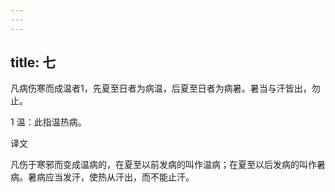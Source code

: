 ```yaml
---
---
---
```

title: 七
---




凡病伤寒而成温者1，先夏至日者为病温，后夏至日者为病暑。暑当与汗皆出，勿止。

1 温：此指温热病。

译文

凡伤于寒邪而变成温病的，在夏至以前发病的叫作温病；在夏至以后发病的叫作暑病。暑病应当发汗，使热从汗出，而不能止汗。